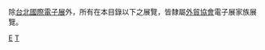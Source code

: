 {{Catmore}}
除[[台北國際電子展|台北國際電子展]]外，所有在本目錄以下之展覽，皆隸屬[[外貿協會|外貿協會]]電子展家族展覽。
[[Category:台灣國際專業展|E]][[Category:電子展覽|T]]